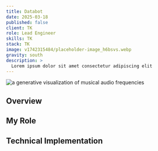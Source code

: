 ```yaml
---
title: Databot
date: 2025-03-18
published: false
client: TK
role: Lead Engineer
skills: TK
stack: TK
image: v1742315484/placeholder-image_h6bsvs.webp
gravity: south
description: >
  Lorem ipsum dolor sit amet consectetur adipiscing elit
---
```



<div class="image-layout">
  <div class="image-full-width">
    <Image
      {...getCloudinaryImageUrl("v1742309446/IMG_8602_ylwmkq.jpg", 1200, 600, "fill", "north")}
      alt="a generative visualization of musical audio frequencies"
    />
  </div>
</div>

## Overview

## My Role

## Technical Implementation

